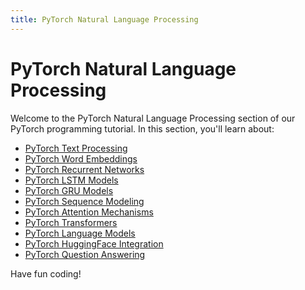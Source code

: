```yaml
---
title: PyTorch Natural Language Processing
---
```


# PyTorch Natural Language Processing

Welcome to the PyTorch Natural Language Processing section of our PyTorch programming tutorial. In this section, you'll learn about:

- [PyTorch Text Processing](./0-pytorch-text-processing.mdx)
- [PyTorch Word Embeddings](./1-pytorch-word-embeddings.mdx)
- [PyTorch Recurrent Networks](./2-pytorch-recurrent-networks.mdx)
- [PyTorch LSTM Models](./3-pytorch-lstm-models.mdx)
- [PyTorch GRU Models](./4-pytorch-gru-models.mdx)
- [PyTorch Sequence Modeling](./5-pytorch-sequence-modeling.mdx)
- [PyTorch Attention Mechanisms](./6-pytorch-attention-mechanisms.mdx)
- [PyTorch Transformers](./7-pytorch-transformers.mdx)
- [PyTorch Language Models](./8-pytorch-language-models.mdx)
- [PyTorch HuggingFace Integration](./9-pytorch-huggingface-integration.mdx)
- [PyTorch Question Answering](./10-pytorch-question-answering.mdx)

Have fun coding!